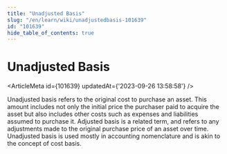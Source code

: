 ```yaml
---
title: "Unadjusted Basis"
slug: "/en/learn/wiki/unadjustedbasis-101639"
id: "101639"
hide_table_of_contents: true
---
```



# Unadjusted Basis

<ArticleMeta id={101639} updatedAt={'2023-09-26 13:58:58'} />
<div className='border-solid border-b border-t-0 my-4 border-[var(--ifm-color-gray-300)]' />

Unadjusted basis refers to the original cost to purchase an asset. This amount includes not only the initial price the purchaser paid to acquire the asset but also includes other costs such as expenses and liabilities assumed to purchase it. Adjusted basis is a related term, and refers to any adjustments made to the original purchase price of an asset over time. Unadjusted basis is used mostly in accounting nomenclature and is akin to the concept of cost basis.
